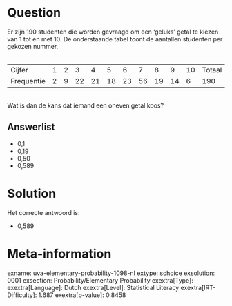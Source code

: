 Question
========

Er zijn 190 studenten die worden gevraagd om een 'geluks' getal te
kiezen van 1 tot en met 10. De onderstaande tabel toont de aantallen
studenten per gekozen nummer.\
\

  ------------ --- --- ---- ---- ---- ---- ---- ---- ---- ---- --------
  Cijfer       1   2   3    4    5    6    7    8    9    10   Totaal
  Frequentie   2   9   22   21   18   23   56   19   14   6    190
  ------------ --- --- ---- ---- ---- ---- ---- ---- ---- ---- --------

\
Wat is dan de kans dat iemand een oneven getal koos?

Answerlist
----------

* 0,1
* 0,19
* 0,50
* 0,589

Solution
========

Het correcte antwoord is: 

* 0,589

Meta-information
================
exname: uva-elementary-probability-1098-nl
extype: schoice
exsolution: 0001
exsection: Probability/Elementary Probability
exextra[Type]: 
exextra[Language]: Dutch
exextra[Level]: Statistical Literacy
exextra[IRT-Difficulty]: 1.687
exextra[p-value]: 0.8458
